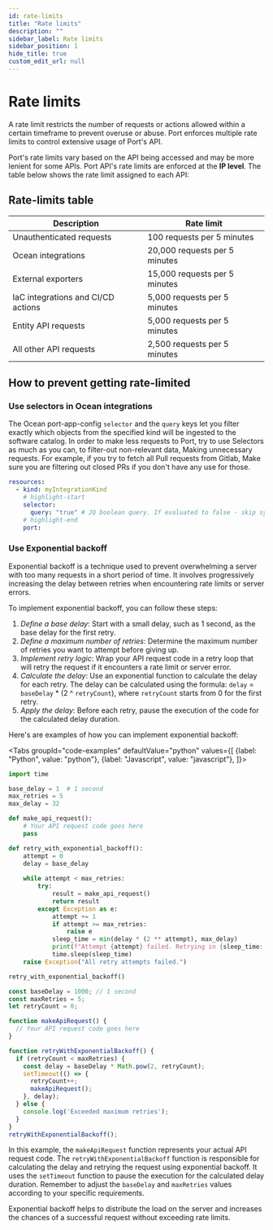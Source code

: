 ```yaml
---
id: rate-limits
title: "Rate limits"
description: ""
sidebar_label: Rate limits
sidebar_position: 1
hide_title: true
custom_edit_url: null
---
```



# Rate limits

A rate limit restricts the number of requests or actions allowed within a certain timeframe to prevent overuse or abuse.
Port enforces multiple rate limits to control extensive usage of Port's API.

Port's rate limits vary based on the API being accessed and may be more lenient for some APIs.
Port API's rate limits are enforced at the **IP level**. The table below shows the rate limit assigned to each API:

## Rate-limits table

| Description | Rate limit |
|------------|-------------|
| Unauthenticated requests | 100 requests per 5 minutes |
| Ocean integrations | 20,000 requests per 5 minutes |
| External exporters | 15,000 requests per 5 minutes |
| IaC integrations and CI/CD actions | 5,000 requests per 5 minutes |
| Entity API requests | 5,000 requests per 5 minutes | 
| All other API requests | 2,500 requests per 5 minutes |

## How to prevent getting rate-limited

### Use selectors in Ocean integrations

The Ocean port-app-config `selector` and the `query` keys let you filter exactly which objects from the specified kind will be ingested to the software catalog.
In order to make less requests to Port, try to use Selectors as much as you can, to filter-out non-relevant data, Making unnecessary requests.
For example, if you try to fetch all Pull requests from Gitlab, Make sure you are filtering out closed PRs if you don't have any use for those.

```yaml
resources:
  - kind: myIntegrationKind
    # highlight-start
    selector:
      query: "true" # JQ boolean query. If evaluated to false - skip syncing the object.
    # highlight-end
    port:
```


### Use Exponential backoff

Exponential backoff is a technique used to prevent overwhelming a server with too many requests in a short period of time. It involves progressively increasing the delay between retries when encountering rate limits or server errors.

To implement exponential backoff, you can follow these steps:

1. *Define a base delay*: Start with a small delay, such as 1 second, as the base delay for the first retry.
2. *Define a maximum number of retries*: Determine the maximum number of retries you want to attempt before giving up.
3. *Implement retry logic*: Wrap your API request code in a retry loop that will retry the request if it encounters a rate limit or server error.
4. *Calculate the delay*: Use an exponential function to calculate the delay for each retry. The delay can be calculated using the formula: `delay` = `baseDelay` * (2 ^ `retryCount`), where `retryCount` starts from 0 for the first retry.
5. *Apply the delay*: Before each retry, pause the execution of the code for the calculated delay duration.

Here's are examples of how you can implement exponential backoff:

<Tabs groupId="code-examples" defaultValue="python" values={[
{label: "Python", value: "python"},
{label: "Javascript", value: "javascript"},
]}>

<TabItem value="python">

```python showLineNumbers
import time

base_delay = 1  # 1 second
max_retries = 5
max_delay = 32

def make_api_request():
    # Your API request code goes here
    pass

def retry_with_exponential_backoff():
    attempt = 0
    delay = base_delay
    
    while attempt < max_retries:
        try:
            result = make_api_request()
            return result
        except Exception as e:
            attempt += 1
            if attempt >= max_retries:
                raise e
            sleep_time = min(delay * (2 ** attempt), max_delay)
            print(f"Attempt {attempt} failed. Retrying in {sleep_time:.2f} seconds...")
            time.sleep(sleep_time)
    raise Exception("All retry attempts failed.")

retry_with_exponential_backoff()
```

</TabItem>

<TabItem value="javascript">

```javascript showLineNumbers
const baseDelay = 1000; // 1 second
const maxRetries = 5;
let retryCount = 0;

function makeApiRequest() {
  // Your API request code goes here
}

function retryWithExponentialBackoff() {
  if (retryCount < maxRetries) {
    const delay = baseDelay * Math.pow(2, retryCount);
    setTimeout(() => {
      retryCount++;
      makeApiRequest();
    }, delay);
  } else {
    console.log('Exceeded maximum retries');
  }
}
retryWithExponentialBackoff();
```

</TabItem>
</Tabs>

In this example, the `makeApiRequest` function represents your actual API request code. The `retryWithExponentialBackoff` function is responsible for calculating the delay and retrying the request using exponential backoff. It uses the `setTimeout` function to pause the execution for the calculated delay duration. Remember to adjust the `baseDelay` and `maxRetries` values according to your specific requirements. 

Exponential backoff helps to distribute the load on the server and increases the chances of a successful request without exceeding rate limits.
